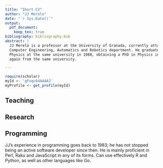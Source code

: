 ```yaml
---
title: "Short CV"
author: "JJ Merelo"
date: "`r Sys.Date()`"
output:
  pdf_document:
    keep_tex: true
bibliography: bibliography.bib
abstract: |
  JJ Merelo is a professor at the University of Granada, currently attached to the
  Computer Engineering, Automatics and Robotics department. He graduated in
  Physics at the same university in 1988, obtaining a PhD in Physics in 1994,
  again from the same university.

---
```


```r
require(scholar)
myId <- 'gFxqc64AAAAJ'
myProfile <- get_profile(myId)
```


## Teaching

## Research

## Programming

JJ's experience in programming goes back to 1983; he has not stopped being an
active software developer since then. He is mainly proficient in Perl, Raku and
JavaScript in any of its forms. Can use effectively R and Python, as well as
other languages like Go.
